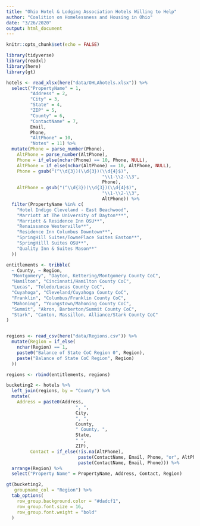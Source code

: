 ```yaml
---
title: "Ohio Hotel & Lodging Association Hotels Willing to Help"
author: "Coalition on Homelessness and Housing in Ohio"
date: "3/26/2020"
output: html_document
---
```


```r
knitr::opts_chunk$set(echo = FALSE)

library(tidyverse)
library(readxl)
library(here)
library(gt)

hotels <- read_xlsx(here("data/OHLAhotels.xlsx")) %>%
  select("PropertyName" = 1, 
         "Address" = 2,
         "City" = 3,
         "State" = 4,
         "ZIP" = 5,
         "County" = 6,
         "ContactName" = 7,
         Email,
         Phone,
         "AltPhone" = 10,
         "Notes" = 11) %>%
  mutate(Phone = parse_number(Phone),
    AltPhone = parse_number(AltPhone),
    Phone = if_else(nchar(Phone) == 10, Phone, NULL),
    AltPhone = if_else(nchar(AltPhone) == 10, AltPhone, NULL),
    Phone = gsub("(^\\d{3})(\\d{3})(\\d{4}$)", 
                                    "\\1-\\2-\\3",
                                    Phone),
    AltPhone = gsub("(^\\d{3})(\\d{3})(\\d{4}$)", 
                                    "\\1-\\2-\\3",
                                    AltPhone)) %>%
  filter(PropertyName %in% c(
    "Hotel Indigo Cleveland - East Beachwood",
    "Marriott at The University of Dayton***",
    "Marriott & Residence Inn OSU**",
    "Renaissance Westerville**",
    "Residence Inn Columbus Downtown**",
    "SpringHill Suites/TownePlace Suites Easton**",
    "SpringHilll Suites OSU**",
    "Quality Inn & Suites Mason**"
  ))

entitlements <- tribble(
  ~ County, ~ Region,
  "Montgomery", "Dayton, Kettering/Montgomery County CoC",
  "Hamilton", "Cincinnati/Hamilton County CoC",
  "Lucas", "Toledo/Lucas County CoC",
  "Cuyahoga", "Cleveland/Cuyahoga County CoC",
  "Franklin", "Columbus/Franklin County CoC",
  "Mahoning", "Youngstown/Mahoning County CoC",
  "Summit", "Akron, Barberton/Summit County CoC",
  "Stark", "Canton, Massillon, Alliance/Stark County CoC"
)


regions <- read_csv(here("data/Regions.csv")) %>%
  mutate(Region = if_else(
    nchar(Region) == 1,
    paste0("Balance of State CoC Region 0", Region),
    paste("Balance of State CoC Region", Region)
  ))

regions <- rbind(entitlements, regions)

bucketing2 <- hotels %>%
  left_join(regions, by = "County") %>%
  mutate(
    Address = paste0(Address, 
                          ", ",
                          City,
                          ", ",
                          County,
                          " County, ",
                          State,
                          " ",
                          ZIP),
         Contact = if_else(!is.na(AltPhone),
                           paste(ContactName, Email, Phone, "or", AltPhone),
                           paste(ContactName, Email, Phone))) %>%
  arrange(Region) %>%
  select("Property Name" = PropertyName, Address, Contact, Region)
```

```r

gt(bucketing2,
   groupname_col = "Region") %>%
  tab_options(
    row_group.background.color = "#dadcf1",
    row_group.font.size = 16,
    row_group.font.weight = "bold"
  ) 

```

